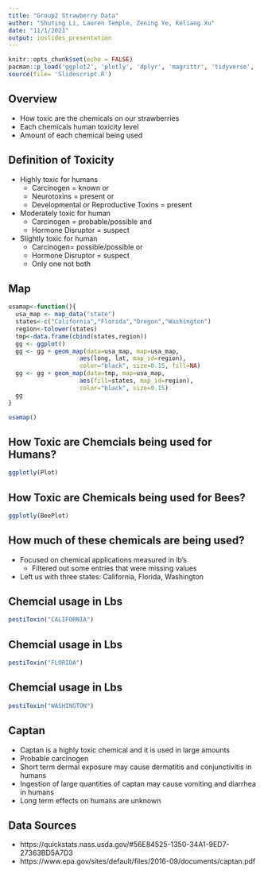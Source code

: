 ```yaml
---
title: "Group2 Strawberry Data"
author: "Shuting Li, Lauren Temple, Zening Ye, Keliang Xu"
date: "11/1/2021"
output: ioslides_presentation
---
```


```r
knitr::opts_chunk$set(echo = FALSE)
pacman::p_load('ggplot2', 'plotly', 'dplyr', 'magrittr', 'tidyverse', 'maps', 'knitr', 'knitrExtra')
source(file= 'Slidescript.R')
```

## Overview

- How toxic are the chemicals on our strawberries
- Each chemicals human toxicity level
- Amount of each chemical being used

## Definition of Toxicity
- Highly toxic for humans
  - Carcinogen = known or 
  - Neurotoxins = present or 
  - Developmental or Reproductive Toxins = present
- Moderately toxic for human
  - Carcinogen = probable/possible and 
  - Hormone Disruptor = suspect
- Slightly toxic for human
  - Carcinogen= possible/possible or 
  - Hormone Disruptor = suspect
  - Only one not both

## Map

```r
usamap<-function(){
  usa_map <- map_data("state")
  states<-c("California","Florida","Oregon","Washington")
  region<-tolower(states)
  tmp<-data.frame(cbind(states,region))
  gg <- ggplot()
  gg <- gg + geom_map(data=usa_map, map=usa_map,
                    aes(long, lat, map_id=region),
                    color="black", size=0.15, fill=NA)
  gg <- gg + geom_map(data=tmp, map=usa_map,
                    aes(fill=states, map_id=region),
                    color="black", size=0.15)
  gg
}
```

```r
usamap()
```


## How Toxic are Chemcials being used for Humans?

```r
ggplotly(Plot)
```

## How Toxic are Chemicals being used for Bees?

```r
ggplotly(BeePlot)
```


## How much of these chemicals are being used?

- Focused on chemical applications measured in lb's
  - Filtered out some entries that were missing values
- Left us with three states: California, Florida, Washington

## Chemcial usage in Lbs
```r
pestiToxin("CALIFORNIA")
```

## Chemcial usage in Lbs
```r
pestiToxin("FLORIDA")
```

## Chemcial usage in Lbs
```r
pestiToxin("WASHINGTON")
```

## Captan
- Captan is a highly toxic chemical and it is used in large amounts
- Probable carcinogen
- Short term dermal exposure may cause dermatitis and conjunctivitis in humans
- Ingestion of large quantities of captan may
cause vomiting and diarrhea in humans
- Long term effects on humans are unknown

## Data Sources
- https://quickstats.nass.usda.gov/#56E84525-1350-34A1-9ED7-27363BD5A7D3
- https://www.epa.gov/sites/default/files/2016-09/documents/captan.pdf
